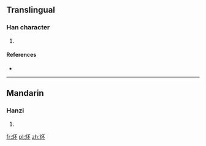 ==Translingual==

===Han character===
{{Han char|rn=86|rad=火|as=04|sn=8|four=|canj=FMF}}

# {{defn|Han|sort=火04}}

====References====
* {{Han ref|kx=0667.090|dkj=18906|dj=1076.180|hdz=32191.100|uh=708B|ud=28811}}

----

==Mandarin==

===Hanzi===
{{cmn-hanzi|pin=[[pī]] ([[pi1]])|wg=p'i<sup>1</sup>}}

# {{defn|lang=cmn|sort=火04}}

[[fr:炋]]
[[pl:炋]]
[[zh:炋]]